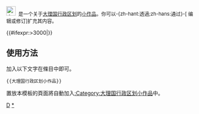 <div class="notice metadata" id="stub" style="font-size: small;">[[File:Map of China 1142.jpg|25px|大理国]]&nbsp;&nbsp;'''{{PAGENAME}}'''是一个关于[[大理国行政区划]]的[[Wikipedia:小作品|小作品]]。你可以-{zh-hant:透過;zh-hans:通过}-<span class="plainlinks">[{{fullurl:{{FULLPAGENAME}}|action=edit}} 编辑或修订]</span>扩充其内容。</div><includeonly>[[Category:大理国行政区划小作品|{{PAGENAME}}]]{{#ifexpr:{{PAGESIZE:{{FULLPAGENAME}}|R}}>3000|[[Category:字数已超过3000字节的小作品|{{PAGENAME}}]]}}</includeonly><noinclude>

==使用方法==
加入以下文字在條目中即可。
<pre>{{大理国行政区划小作品}}</pre>

置放本模板的頁面將自動加入[[:Category:大理国行政区划小作品]]中。

[[Category:中国各朝代行政区划小作品模板|D]]
[[Category:大理国行政区划小作品|*]]
</noinclude>